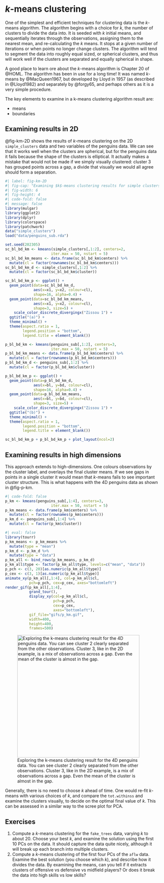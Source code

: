 # $k$-means clustering {#sec-kmeans}

One of the simplest and efficient techniques for clustering data is the $k$-means algorithm. The algorithm begins with a choice for $k$, the number of clusters to divide the data into. It is seeded with $k$ initial means, and sequentially iterates through the observations, assigning them to the nearest mean, and re-calculating the $k$ means. It stops at a given number of iterations or when points no longer change clusters. The algorithm will tend to segment the data into roughly equal sized, or spherical clusters, and thus will work well if the clusters are separated and equally spherical in shape. 

A good place to learn ore about the $k$-means algorithm is Chapter 20 of @HOML. The algorithm has been in use for a long time! It was named $k$-means by @MacQueen1967, but developed by Lloyd in 1957 (as described in @Lloyd1982) and separately by @forgy65, and perhaps others as it is a very simple procedure.

::: info
The key elements to examine in a k-means clustering algorithm result  are:

- means 
- boundaries 
:::

## Examining results in 2D

@fig-km-2D shows the results of $k$-means clustering on the 2D `simple_clusters` data and two variables of the penguins data. We can see that it works well when the clusters are spherical, but for the penguins data it fails because the shape of the clusters is elliptical. It actually makes a mistake that would not be made if we simply visually clustered: cluster 3 has grouped points across a gap, a divide that visually we would all agree should form a separation.


```r
#| label: fig-km-2D
#| fig-cap: "Examining $k$-means clustering results for simple clusters (a) and two variables of the penguins data (b). The means are indicated by a $+$. The results are perfect for the simple clusters but not for the penguins data. The penguin clusters are elliptically shaped which is not captured by $k$-means. Cluster 3 has observations grouped across a gap in the data."
#| fig-width: 6
#| fig-height: 4
#| code-fold: false
#| message: false
library(mulgar)
library(ggplot2)
library(dplyr)
library(colorspace)
library(patchwork)
data("simple_clusters")
load("data/penguins_sub.rda")

set.seed(202305)
sc_bl_bd_km <- kmeans(simple_clusters[,1:2], centers=2, 
                     iter.max = 50, nstart = 5)
sc_bl_bd_km_means <- data.frame(sc_bl_bd_km$centers) %>%
  mutate(cl = factor(rownames(sc_bl_bd_km$centers)))
sc_bl_bd_km_d <- simple_clusters[,1:2] %>% 
  mutate(cl = factor(sc_bl_bd_km$cluster))

sc_bl_bd_km_p <- ggplot() +
  geom_point(data=sc_bl_bd_km_d, 
             aes(x=x1, y=x2, colour=cl), 
             shape=16, alpha=0.4) +
  geom_point(data=sc_bl_bd_km_means, 
             aes(x=x1, y=x2, colour=cl), 
             shape=3, size=5) +
    scale_color_discrete_divergingx("Zissou 1") +
  ggtitle("(a)") +
  theme_minimal() +
  theme(aspect.ratio = 1, 
        legend.position = "bottom",
        legend.title = element_blank()) 

p_bl_bd_km <- kmeans(penguins_sub[,1:2], centers=3, 
                     iter.max = 50, nstart = 5)
p_bl_bd_km_means <- data.frame(p_bl_bd_km$centers) %>%
  mutate(cl = factor(rownames(p_bl_bd_km$centers)))
p_bl_bd_km_d <- penguins_sub[,1:2] %>% 
  mutate(cl = factor(p_bl_bd_km$cluster))

p_bl_bd_km_p <- ggplot() +
  geom_point(data=p_bl_bd_km_d, 
             aes(x=bl, y=bd, colour=cl), 
             shape=16, alpha=0.4) +
  geom_point(data=p_bl_bd_km_means, 
             aes(x=bl, y=bd, colour=cl), 
             shape=3, size=5) +
    scale_color_discrete_divergingx("Zissou 1") +
  ggtitle("(b)") +
  theme_minimal() +
  theme(aspect.ratio = 1, 
        legend.position = "bottom",
        legend.title = element_blank()) 

sc_bl_bd_km_p + p_bl_bd_km_p + plot_layout(ncol=2)
```

## Examining results in high dimensions

This approach extends to high-dimensions. One colours observations by the cluster label, and overlays the final cluster means. If we see gaps in points in a single cluster it would mean that $k$-means fails to see important cluster structure. This is what happens with the 4D penguins data as shown in @fig-p-km.

```r
#| code-fold: false
p_km <- kmeans(penguins_sub[,1:4], centers=3, 
                     iter.max = 50, nstart = 5)
p_km_means <- data.frame(p_km$centers) %>%
  mutate(cl = factor(rownames(p_km$centers)))
p_km_d <- penguins_sub[,1:4] %>% 
  mutate(cl = factor(p_km$cluster))
```

```r
#| eval: false
library(tourr)
p_km_means <- p_km_means %>%
  mutate(type = "mean")
p_km_d <- p_km_d %>%
  mutate(type = "data")
p_km_all <- bind_rows(p_km_means, p_km_d)
p_km_all$type <- factor(p_km_all$type, levels=c("mean", "data"))
p_pch <- c(3, 20)[as.numeric(p_km_all$type)]
p_cex <- c(3, 1)[as.numeric(p_km_all$type)]
animate_xy(p_km_all[,1:4], col=p_km_all$cl, 
           pch=p_pch, cex=p_cex, axes="bottomleft")
render_gif(p_km_all[,1:4],
           grand_tour(),
           display_xy(col=p_km_all$cl, 
                      pch=p_pch, 
                      cex=p_cex, 
                      axes="bottomleft"),
           gif_file="gifs/p_km.gif",
           width=400,
           height=400,
           frames=500)
```

::: {.content-hidden when-format="pdf"}

![Exploring the k-means clustering result for the 4D penguins data. You can see cluster 2 clearly separated from the other observations. Cluster 3, like in the 2D example, is a mix of observations across a gap. Even the mean of the cluster is almost in the gap. ](gifs/p_km.gif){#fig-p-km fig-alt="FIX ME" width=400}

Generally, there is no need to choose $k$ ahead of time. One would re-fit $k$-means with various choices of $k$, and compare the `tot.withinss` and examine the clusters visually, to decide on the optimal final value of $k$. This can be assessed in a similar way to the scree plot for PCA. 
:::

## Exercises {-}

1. Compute a $k$-means clustering for the `fake_trees` data, varying $k$ to about 20. Choose your best $k$, and examine the solution using the first 10 PCs on the data. It should capture the data quite nicely, although it will break up each branch into multiple clusters.
2. Compute a $k$-means clustering of the first four PCs of the `aflw` data. Examine the best solution (you choose which $k$), and describe how it divides the data. By examining the means, can you tell if it extracts clusters of offensive vs defensive vs midfield players? Or does it break the data into high skills vs low skills?
